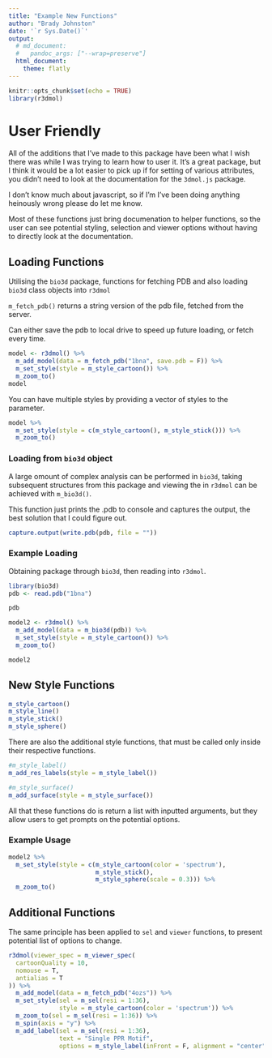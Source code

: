 ```yaml
---
title: "Example New Functions"
author: "Brady Johnston"
date: '`r Sys.Date()`'
output:
  # md_document:
  #   pandoc_args: ["--wrap=preserve"]
  html_document:
    theme: flatly
---
```


<!--
%\VignetteEngine{knitr::rmarkdown}
%\VignetteIndexEntry{New Style Functions}
-->

```r
knitr::opts_chunk$set(echo = TRUE)
library(r3dmol)
```

# User Friendly

All of the additions that I've made to this package have been what I wish there
was while I was trying to learn how to user it. It's a great package, but I think
it would be a lot easier to pick up if for setting of various attributes, you 
didn't need to look at the documentation for the `3dmol.js` package.

I don't know much about javascript, so if I'm I've been doing anything heinously
wrong please do let me know. 

Most of these functions just bring documenation to helper functions, so the user
can see potential styling, selection and viewer options without having to directly
look at the documentation.

## Loading Functions

Utilising the `bio3d` package, functions for fetching PDB and also loading `bio3d` 
class objects into `r3dmol`

`m_fetch_pdb()` returns a string version of the pdb file, fetched from the server.

Can either save the pdb to local drive to speed up future loading, or fetch every time.

```r
model <- r3dmol() %>% 
  m_add_model(data = m_fetch_pdb("1bna", save.pdb = F)) %>% 
  m_set_style(style = m_style_cartoon()) %>% 
  m_zoom_to()
model
```

You can have multiple styles by providing a vector of styles to the parameter.

```r
model %>% 
  m_set_style(style = c(m_style_cartoon(), m_style_stick())) %>% 
  m_zoom_to()
```

### Loading from `bio3d` object

A large omount of complex analysis can be performed in `bio3d`, taking subsequent 
structures from this package and viewing the in `r3dmol` can be achieved with
`m_bio3d()`. 

This function just prints the .pdb to console and captures the output, the 
best solution that I could figure out.

```r
capture.output(write.pdb(pdb, file = ""))
```

### Example Loading

Obtaining package through `bio3d`, then reading into `r3dmol`.

```r
library(bio3d)
pdb <- read.pdb("1bna") 

pdb

model2 <- r3dmol() %>% 
  m_add_model(data = m_bio3d(pdb)) %>% 
  m_set_style(style = m_style_cartoon()) %>% 
  m_zoom_to()

model2
```


## New Style Functions

```r
m_style_cartoon()
m_style_line()
m_style_stick()
m_style_sphere()
```

There are also the additional style functions, that must be called only inside 
their respective functions. 
```r
#m_style_label()
m_add_res_labels(style = m_style_label())

#m_style_surface()
m_add_surface(style = m_style_surface())
```

All that these functions do is return a list with inputted arguments, but they 
allow users to get prompts on the potential options.

### Example Usage

```r
model2 %>% 
  m_set_style(style = c(m_style_cartoon(color = 'spectrum'), 
                        m_style_stick(), 
                        m_style_sphere(scale = 0.3))) %>% 
  m_zoom_to()
```

## Additional Functions

The same principle has been applied to `sel` and `viewer` functions, to present
potential list of options to change.

```r

r3dmol(viewer_spec = m_viewer_spec(
  cartoonQuality = 10, 
  nomouse = T, 
  antialias = T
)) %>% 
  m_add_model(data = m_fetch_pdb("4ozs")) %>% 
  m_set_style(sel = m_sel(resi = 1:36), 
              style = m_style_cartoon(color = 'spectrum')) %>% 
  m_zoom_to(sel = m_sel(resi = 1:36)) %>% 
  m_spin(axis = "y") %>% 
  m_add_label(sel = m_sel(resi = 1:36), 
              text = "Single PPR Motif", 
              options = m_style_label(inFront = F, alignment = "center"))

```

